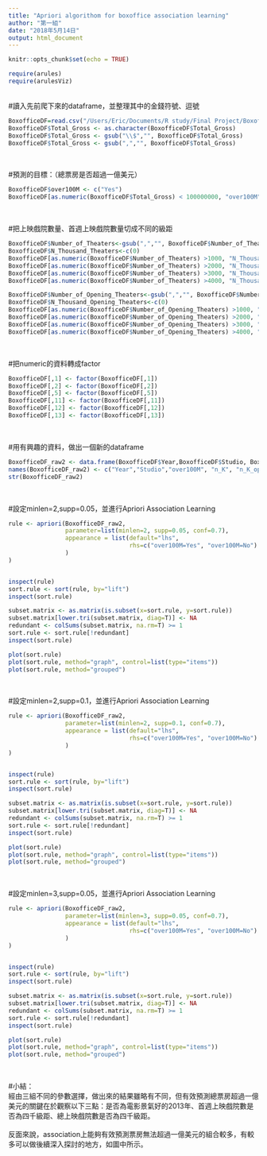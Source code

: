 ```yaml
---
title: "Apriori algorithom for boxoffice association learning"
author: "第一組"
date: "2018年5月14日"
output: html_document
---
```


```r
knitr::opts_chunk$set(echo = TRUE)
```



```r
require(arules)
require(arulesViz)
```

<br/>
#讀入先前爬下來的dataframe，並整理其中的金錢符號、逗號


```r
BoxofficeDF=read.csv("/Users/Eric/Documents/R study/Final Project/BoxofficeDF.csv")
BoxofficeDF$Total_Gross <- as.character(BoxofficeDF$Total_Gross)
BoxofficeDF$Total_Gross <- gsub("\\$","", BoxofficeDF$Total_Gross)
BoxofficeDF$Total_Gross <- gsub(",","", BoxofficeDF$Total_Gross)
```
<br/>

#預測的目標：（總票房是否超過一億美元）

```r
BoxofficeDF$over100M <- c("Yes")
BoxofficeDF[as.numeric(BoxofficeDF$Total_Gross) < 100000000, "over100M"] <- "No"
```

<br/>

#把上映戲院數量、首週上映戲院數量切成不同的級距

```r
BoxofficeDF$Number_of_Theaters<-gsub(",","", BoxofficeDF$Number_of_Theaters)
BoxofficeDF$N_Thousand_Theaters<-c(0)
BoxofficeDF[as.numeric(BoxofficeDF$Number_of_Theaters) >1000, "N_Thousand_Theaters"] <- 1
BoxofficeDF[as.numeric(BoxofficeDF$Number_of_Theaters) >2000, "N_Thousand_Theaters"] <- 2
BoxofficeDF[as.numeric(BoxofficeDF$Number_of_Theaters) >3000, "N_Thousand_Theaters"] <- 3
BoxofficeDF[as.numeric(BoxofficeDF$Number_of_Theaters) >4000, "N_Thousand_Theaters"] <- 4

BoxofficeDF$Number_of_Opening_Theaters<-gsub(",","", BoxofficeDF$Number_of_Opening_Theaters)
BoxofficeDF$N_Thousand_Opening_Theaters<-c(0)
BoxofficeDF[as.numeric(BoxofficeDF$Number_of_Opening_Theaters) >1000, "N_Thousand_Opening_Theaters"] <- 1
BoxofficeDF[as.numeric(BoxofficeDF$Number_of_Opening_Theaters) >2000, "N_Thousand_Opening_Theaters"] <- 2
BoxofficeDF[as.numeric(BoxofficeDF$Number_of_Opening_Theaters) >3000, "N_Thousand_Opening_Theaters"] <- 3
BoxofficeDF[as.numeric(BoxofficeDF$Number_of_Opening_Theaters) >4000, "N_Thousand_Opening_Theaters"] <- 4

```
<br/>

#把numeric的資料轉成factor

```r
BoxofficeDF[,1] <- factor(BoxofficeDF[,1])
BoxofficeDF[,2] <- factor(BoxofficeDF[,2])
BoxofficeDF[,5] <- factor(BoxofficeDF[,5])
BoxofficeDF[,11] <- factor(BoxofficeDF[,11])
BoxofficeDF[,12] <- factor(BoxofficeDF[,12])
BoxofficeDF[,13] <- factor(BoxofficeDF[,13])
```
<br/>

#用有興趣的資料，做出一個新的dataframe

```r

BoxofficeDF_raw2 <- data.frame(BoxofficeDF$Year,BoxofficeDF$Studio, BoxofficeDF$over100M, BoxofficeDF$N_Thousand_Theaters, BoxofficeDF$N_Thousand_Opening_Theaters)
names(BoxofficeDF_raw2) <- c("Year","Studio","over100M", "n_K", "n_K_open")
str(BoxofficeDF_raw2)
```

<br/>

#設定minlen=2,supp=0.05，並進行Apriori Association Learning

```r
rule <- apriori(BoxofficeDF_raw2, 
                parameter=list(minlen=2, supp=0.05, conf=0.7),  
                appearance = list(default="lhs",
                                  rhs=c("over100M=Yes", "over100M=No") 
                )
)  


inspect(rule)
sort.rule <- sort(rule, by="lift")
inspect(sort.rule)

subset.matrix <- as.matrix(is.subset(x=sort.rule, y=sort.rule))
subset.matrix[lower.tri(subset.matrix, diag=T)] <- NA
redundant <- colSums(subset.matrix, na.rm=T) >= 1
sort.rule <- sort.rule[!redundant]
inspect(sort.rule)

plot(sort.rule)
plot(sort.rule, method="graph", control=list(type="items"))
plot(sort.rule, method="grouped")

```
<br/>

#設定minlen=2,supp=0.1，並進行Apriori Association Learning


```r

rule <- apriori(BoxofficeDF_raw2, 
                parameter=list(minlen=2, supp=0.1, conf=0.7),  
                appearance = list(default="lhs",
                                  rhs=c("over100M=Yes", "over100M=No") 
                )
)  


inspect(rule)
sort.rule <- sort(rule, by="lift")
inspect(sort.rule)

subset.matrix <- as.matrix(is.subset(x=sort.rule, y=sort.rule))
subset.matrix[lower.tri(subset.matrix, diag=T)] <- NA
redundant <- colSums(subset.matrix, na.rm=T) >= 1
sort.rule <- sort.rule[!redundant]
inspect(sort.rule)

plot(sort.rule)
plot(sort.rule, method="graph", control=list(type="items"))
plot(sort.rule, method="grouped")

```
<br/>

#設定minlen=3,supp=0.05，並進行Apriori Association Learning


```r

rule <- apriori(BoxofficeDF_raw2, 
                parameter=list(minlen=3, supp=0.05, conf=0.7),  
                appearance = list(default="lhs",
                                  rhs=c("over100M=Yes", "over100M=No") 
                )
)  


inspect(rule)
sort.rule <- sort(rule, by="lift")
inspect(sort.rule)

subset.matrix <- as.matrix(is.subset(x=sort.rule, y=sort.rule))
subset.matrix[lower.tri(subset.matrix, diag=T)] <- NA
redundant <- colSums(subset.matrix, na.rm=T) >= 1
sort.rule <- sort.rule[!redundant]
inspect(sort.rule)

plot(sort.rule)
plot(sort.rule, method="graph", control=list(type="items"))
plot(sort.rule, method="grouped")


```
<br/>

#小結：
<br/>
經由三組不同的參數選擇，做出來的結果雖略有不同，但有效預測總票房超過一億美元的關鍵在於觀察以下三點：是否為電影景氣好的2013年、首週上映戲院數是否為四千級距、總上映戲院數是否為四千級距。<br/>
<br/>
反面來說，association上能夠有效預測票房無法超過一億美元的組合較多，有較多可以做後續深入探討的地方，如圖中所示。<br/>
<br/>
<br/>


